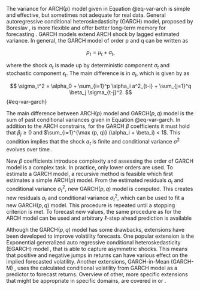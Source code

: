 The variance for ARCH$(p)$  model given in Equation @eq-var-arch is simple and effective, but sometimes not adequate for 
real data. General autoregressive conditional heteroskedasticity (GARCH) model, proposed by Boreslav 
\parencite{Bollerslev1986_GeneralizedAutoregressiveConditional}, is
more flexible and offer better long-term memory for forecasting \parencite{AL-Najjar2016_ModellingEstimationVolatility}. GARCH
models extend ARCH shock by lagged estimated variance. In general, the GARCH model of order p and q can be
written as 

$$
p_t = \mu_t + a_t,
$$

where the shock $a_t$ is made up by deterministic component $\sigma_t$ and stochastic component $\epsilon_t$. 
The main difference is in $\sigma_t$, which is given by \parencite[Eq. 2]{AL-Najjar2016_ModellingEstimationVolatility} as

$$
\sigma_t^2 = \alpha_0 + \sum_{i=1}^p \alpha_i a^2_{t-i} + \sum_{j=1}^q \beta_j \sigma_{t-j}^2.
$$ {#eq-var-garch}

The main difference between ARCH$(p)$ model and GARCH$(p, q)$ model is the sum of past conditional
variances given in Equation @eq-var-garch. In addition to the ARCH constrains, for the GARCH $\beta$ coefficients it must hold
that $\beta_j \geq 0$ and $\sum_{i=1}^{\max (p, q)} (\alpha_i + \beta_i) < 1$. This condition implies that the 
shock $a_t$ is finite and conditional variance $\sigma^2$ evolves over time 
\parencite[Chap. 3.5]{Tsay2005_AnalysisFinancialTime}. 

New $\beta$ coefficients introduce complexity and assessing the order of GARCH model is a complex task. In practice,
only lower orders are used. To estimate a GARCH model, a recursive method is feasible which first estimates a simple
ARCH$(p)$ model. From the estimated residuals $a_t$ and conditional variance $\sigma^2_t$, new 
GARCH$(p, q)$ model is computed. This creates new residuals $a_t$ and conditional variance $\sigma^2_t$, which can
be used to fit a new GARCH$(p, q)$ model. This procedure is repeated until a stopping criterion is met. To forecast
new values, the same procedure as for the ARCH model can be used and arbitrary $\ell$-step ahead prediction is 
available \parencite[Chap. 3.5]{Tsay2005_AnalysisFinancialTime}

Although the GARCH$(p, q)$ model has some drawbacks, extensions have been developed to improve volatility forecasts.
One popular extension is the Exponential generalized auto regressive conditional heteroskedasticity (EGARCH) model
\parencite{Nelson1991_ConditionalHeteroskedasticityAsset},
that is able to capture asymmetric shocks. This means that positive and negative jumps in returns can have various
effect on the implied forecasted volatility. Another extensions, GARCH-in-Mean (GARCH-M)
\parencite{EngleEtAl1987_EstimatingTimeVarying}, uses the calculated 
conditional volatility from GARCH model as a predictor to forecast returns. Overview of other, more specific
extensions that might be appropriate in specific domains, are covered in \parencite{AL-Najjar2016_ModellingEstimationVolatility} or
\parencite{Tsay2005_AnalysisFinancialTime}.
